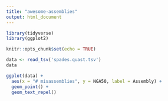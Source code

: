 ```yaml
---
title: "awesome-assemblies"
output: html_document
---
```


```r
library(tidyverse)
library(ggplot2)

knitr::opts_chunk$set(echo = TRUE)
```

```r
data <- read_tsv('spades.quast.tsv')
data
```

```r
ggplot(data) +
  aes(x = "# misassemblies", y = NGA50, label = Assembly) +
  geom_point() +
  geom_text_repel()
```